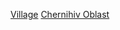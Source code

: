 {{all included|切爾尼戈夫州村落|村落}}
{{Commons category|Villages in Chernihiv Oblast}}
[[Category:切爾尼戈夫州聚居地|Village]]
[[Category:烏克蘭各州村落|Chernihiv Oblast]]